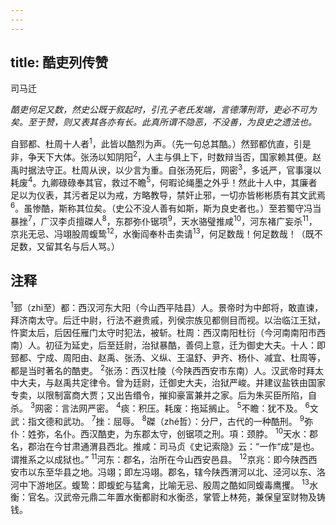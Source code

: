 ```yaml
---
---
---
```

title: 酷吏列传赞
---



司马迁

*酷吏何足又数，然史公既于叙起时，引孔子老氏发端，言德薄刑苛，吏必不可为矣。至于赞，则又表其各亦有长。此真所谓不隐恶，不没善，为良史之遗法也。*

自郅都、杜周十人者<sup>1</sup>，此皆以酷烈为声。（先一句总其酷。）然郅都伉直，引是非，争天下大体。张汤以知阴阳<sup>2</sup>，人主与俱上下，时数辩当否，国家赖其便。赵禹时据法守正。杜周从谀，以少言为重。自张汤死后，网密<sup>3</sup>，多诋严，官事寖以耗废<sup>4</sup>。九卿碌碌奉其官，救过不瞻<sup>5</sup>，何暇论绳墨之外乎！然此十人中，其廉者足以为仪表，其污者足以为戒，方略教导，禁奸止邪，一切亦皆彬彬质有其文武焉<sup>6</sup>。虽惨酷，斯称其位矣。（史公不没人善有如斯，斯为良史者也。）至若蜀守冯当暴挫<sup>7</sup>，广汉李贞擅磔人<sup>8</sup>，东郡弥仆锯项<sup>9</sup>，天水骆璧推咸<sup>10</sup>，河东褚广妄杀<sup>11</sup>，京兆无忌、冯翊股周蝮鸷<sup>12</sup>，水衡阎奉朴击卖请<sup>13</sup>，何足数哉！何足数哉！（既不足数，又留其名与后人骂。）

## 注释

<sup>1</sup>郅（zhì至）都：西汉河东大阳（今山西平陆县）人。景帝时为中郎将，敢直谏，拜济南太守。后迁中尉，行法不避贵戚，列侯宗族见都侧目而视。以治临江王狱，忤窦太后，后因任雁门太守时犯法，被斩。杜周：西汉南阳杜衍（今河南南阳市西南）人。初征为延史，后至廷尉，治狱暴酷，善伺上意，迁为御史大夫。十人：即郅都、宁成、周阳由、赵禹、张汤、义纵、王温舒、尹齐、杨仆、减宜、杜周等，都是当时著名的酷吏。
<sup>2</sup>张汤：西汉杜陵（今陕西西安市东南）人。汉武帝时拜太中大夫，与赵禹共定律令。曾为廷尉，迁御史大夫，治狱严峻。并建议盐铁由国家专卖，以限制富商大贾；又出告缗令，摧抑豪富兼并之家。后为朱买臣所陷，自杀。
<sup>3</sup>网密：言法网严密。
<sup>4</sup>痰：积压。耗废：拖延搁止。
<sup>5</sup>不瞻：犹不及。
<sup>6</sup>文武：指文德和武功。
<sup>7</sup>挫：屈辱。
<sup>8</sup>磔（zhé哲）：分尸，古代的一种酷刑。
<sup>9</sup>弥仆：姓弥，名仆。西汉酷吏，为东郡太守，创锯项之刑。項：颈脖。
<sup>10</sup>天水：郡名，郡治在今甘肃通渭县西北。推咸：司马贞《史记索隐》云：“一作“成”是也。谓推系之以成狱也。”
<sup>11</sup>河东：郡名，治所在今山西安邑县。
<sup>12</sup>京兆：即今陕西西安市以东至华县之地。冯翊；即左冯翊。郡名，辖今陕西渭河以北、泾河以东、洛河中下游地区。蝮鸷：即蝮蛇与猛禽，比喻无忌、殷周之酷如同蝮毒鹰攫。
<sup>13</sup>水衡：官名。汉武帝元鼎二年置水衡都尉和水衡丞，掌管上林苑，兼保皇室财物及铸钱。